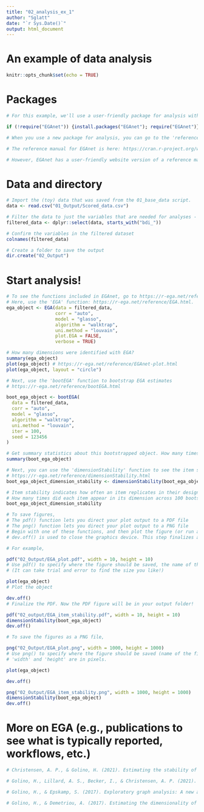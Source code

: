 ```yaml
---
title: "02_analysis_ex_1"
author: "Sglatt"
date: "`r Sys.Date()`"
output: html_document
---
```


# An example of data analysis 
```r
knitr::opts_chunk$set(echo = TRUE)
```

# Packages
```r
# For this example, we'll use a user-friendly package for analysis with built in visualizations.

if (!require("EGAnet")) {install.packages("EGAnet"); require("EGAnet")} # EGAnet is used for exploratory graph analysis (EGA)

# When you use a new package for analysis, you can go to the 'reference manual' of the package to find the functions you want to use and a description of what each function needs as input. 

# The reference manual for EGAnet is here: https://cran.r-project.org/web/packages/EGAnet/EGAnet.pdf

# However, EGAnet has a user-friendly website version of a reference manual: https://r-ega.net/reference/index.html. This can help to get acclimated with function manuals.
```

# Data and directory
```r
# Import the (toy) data that was saved from the 01_base_data script.
data <- read.csv("01_Output/Scored_data.csv")

# Filter the data to just the variables that are needed for analyses - all of the BDI-II items. 
filtered_data <- dplyr::select(data, starts_with("bdi_"))

# Confirm the variables in the filtered dataset
colnames(filtered_data)

# Create a folder to save the output
dir.create("02_Output")
```

# Start analysis!
```r
# To see the functions included in EGAnet, go to https://r-ega.net/reference/index.html. 
# Here, use the 'EGA' function: https://r-ega.net/reference/EGA.html. 
ega_object <- EGA(data = filtered_data, 
                  corr = "auto", 
                  model = "glasso", 
                  algorithm = "walktrap",
                  uni.method = "louvain",
                  plot.EGA = FALSE,
                  verbose = TRUE)

# How many dimensions were identified with EGA?
summary(ega_object)
plot(ega_object) # https://r-ega.net/reference/EGAnet-plot.html
plot(ega_object, layout = "circle")
```

```r
# Next, use the 'bootEGA' function to bootstrap EGA estimates
# https://r-ega.net/reference/bootEGA.html

boot_ega_object <- bootEGA(
  data = filtered_data,
  corr = "auto", 
  model = "glasso", 
  algorithm = "walktrap",
  uni.method = "louvain",
  iter = 100,
  seed = 123456 
)

# Get summary statistics about this bootstrapped object. How many times did 1 dimension appear across the 100 bootstraps?
summary(boot_ega_object)

# Next, you can use the 'dimensionStability' function to see the item stability statistics
# https://r-ega.net/reference/dimensionStability.html
boot_ega_object_dimension_stability <- dimensionStability(boot_ega_object)

# Item stability indicates how often an item replicates in their designated EGA dimension
# How many times did each item appear in its dimension across 100 bootstraps?
boot_ega_object_dimension_stability
```

```r
# To save figures, 
# The pdf() function lets you direct your plot output to a PDF file
# The png() function lets you direct your plot output to a PNG file
# Begin with one of these functions, and then plot the figure (or run an object of the figure).
# dev.off() is used to close the graphics device. This step finalizes and saves the plot to the file (PDF or PNG).

# For example,

pdf("02_Output/EGA_plot.pdf", width = 10, height = 10) 
# Use pdf() to specify where the figure should be saved, the name of the file. and the height/width 
# (It can take trial and error to find the size you like!)

plot(ega_object) 
# Plot the object

dev.off() 
# Finalize the PDF. Now the PDF figure will be in your output folder!

pdf("02_output/EGA_item_stability.pdf", width = 10, height = 10)
dimensionStability(boot_ega_object)
dev.off()

# To save the figures as a PNG file, 

png("02_Output/EGA_plot.png", width = 1000, height = 1000) 
# Use png() to specify where the figure should be saved (name of the file and the size of the image)
# 'width' and 'height' are in pixels. 

plot(ega_object) 

dev.off() 

png("02_Output/EGA_item_stability.png", width = 1000, height = 1000)
dimensionStability(boot_ega_object)
dev.off()
```

# More on EGA (e.g., publications to see what is typically reported, workflows, etc.)
```r
# Christensen, A. P., & Golino, H. (2021). Estimating the stability of psychological dimensions via bootstrap exploratory graph analysis: A Monte Carlo simulation and tutorial. Psych, 3(3), 479–500. doi: 10.3390/psych3030032

# Golino, H., Lillard, A. S., Becker, I., & Christensen, A. P. (2021). Investigating the structure of the Children’s Concentration and Empathy Scale using exploratory graph analysis. Psychological Test Adaptation and Development, 2(1), 35–49. doi: 10.1027/2698-1866/a000008

# Golino, H., & Epskamp, S. (2017). Exploratory graph analysis: A new approach for estimating the number of dimensions in psychological research. PLoS ONE, 12(6), e0174035. doi: 10.1371/journal.pone.0174035

# Golino, H., & Demetriou, A. (2017). Estimating the dimensionality of intelligence like data using Exploratory Graph Analysis. Intelligence, 62, 54–70. doi: 10.1016/j.intell.2017.02.007
```

